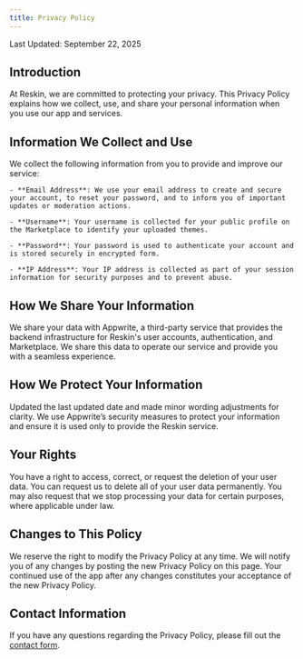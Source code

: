 ```yaml
---
title: Privacy Policy
---
```



Last Updated: September 22, 2025

## Introduction

At Reskin, we are committed to protecting your privacy.
This Privacy Policy explains how we collect, use, and share your personal information when you use our app and services.

## Information We Collect and Use

We collect the following information from you to provide and improve our service:

    - **Email Address**: We use your email address to create and secure your account, to reset your password, and to inform you of important updates or moderation actions.

    - **Username**: Your username is collected for your public profile on the Marketplace to identify your uploaded themes.

    - **Password**: Your password is used to authenticate your account and is stored securely in encrypted form.

    - **IP Address**: Your IP address is collected as part of your session information for security purposes and to prevent abuse.


## How We Share Your Information

We share your data with Appwrite, a third-party service that provides the backend infrastructure for Reskin's user accounts, authentication, and Marketplace.
We share this data to operate our service and provide you with a seamless experience.

## How We Protect Your Information
Updated the last updated date and made minor wording adjustments for clarity.
We use Appwrite’s security measures to protect your information and ensure it is used only to provide the Reskin service.

## Your Rights

You have a right to access, correct, or request the deletion of your user data.
You can request us to delete all of your user data permanently. You may also request that we stop processing your data for certain purposes, where applicable under law.

## Changes to This Policy

We reserve the right to modify the Privacy Policy at any time. We will notify you of any changes by posting the new Privacy Policy on this page.
Your continued use of the app after any changes constitutes your acceptance of the new Privacy Policy.

## Contact Information

If you have any questions regarding the Privacy Policy, please fill out the [contact form](/contact).
